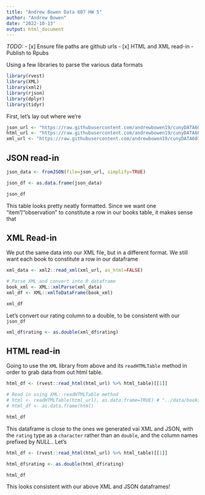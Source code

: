 ```yaml
---
title: "Andrew Bowen Data 607 HW 5"
author: "Andrew Bowen"
date: "2022-10-13"
output: html_document
---
```


*TODO:*
- [x] Ensure file paths are github urls
- [x] HTML and XML read-in
- Publish to Rpubs
  
Using a few libraries to parse the various data formats
```r
library(rvest)
library(XML)
library(xml2)
library(rjson)
library(dplyr)
library(tidyr)
```

First, let's lay out where we're
```r
json_url <- "https://raw.githubusercontent.com/andrewbowen19/cunyDATA607/main/data/books.json"
html_url <- "https://raw.githubusercontent.com/andrewbowen19/cunyDATA607/main/data/books.html"
xml_url <- "https://raw.githubusercontent.com/andrewbowen19/cunyDATA607/main/data/books.xml"
```

## JSON read-in
```r
json_data <- fromJSON(file=json_url, simplify=TRUE)

json_df <- as.data.frame(json_data)

json_df
```
This table looks pretty neatly formatted. Since we want one "item"/"observation" to constitute a row in our books table, it makes sense that 


## XML Read-in

We put the same data into our XML file, but in a different format. We still want each book to constitute a row in our dataframe
```r
xml_data <- xml2::read_xml(xml_url, as_html=FALSE)

# Parse XML and convert into R dataframe
book_xml <- XML::xmlParse(xml_data)
xml_df <- XML::xmlToDataFrame(book_xml)

xml_df
```

Let's convert our rating column to a double, to be consistent with our `json_df`
```r
xml_df$rating <- as.double(xml_df$rating)
```


## HTML read-in

Going to use the `XML` library from above and its `readHTMLTable` method in order to grab data from out html table.
```r


html_df <- (rvest::read_html(html_url) %>% html_table)[[1]]

# Read in using XML::readHTMLTable method
# html <- readHTMLTable(html_url), as.data.frame=TRUE) # "../data/books.html
# html_df <- as.data.frame(html)

html_df
```

This dataframe is close to the ones we generated vai XML and JSON, with the `rating` type as a `character` rather than an `double`, and the column names prefixed by *NULL.*. Let's 

```r

html_df <- (rvest::read_html(html_url) %>% html_table)[[1]]

html_df$rating <- as.double(html_df$rating)

html_df
```
This looks consistent with our above XML and JSON dataframes!
